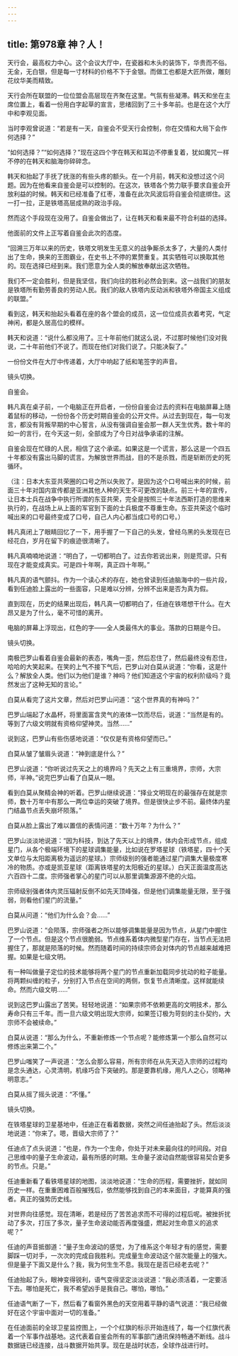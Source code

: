 ```yaml
---
---
---
```

title: 第978章 神？人！
---



天行会，最高权力中心。这个会议大厅中，在瓷器和木头的装饰下，华贵而不俗。无金，无白银，但是每一寸材料的价格不下于金银。而做工也都是大匠所做，雕刻花纹华美而精致。

天行会所在联盟的一位位盟会高层现在齐聚在这里。气氛有些凝滞。韩天和坐在主席位置上，看着一份用白字起草的宣言，思绪回到了三十多年前。也是在这个大厅中和李观见面。

当时李观曾说道：“若是有一天，自鉴会不受天行会控制，你在交情和大局下会作何选择？”

“如何选择？”“如何选择？”现在这四个字在韩天和耳边不停重复着，犹如魔咒一样不停的在韩天和脑海你碎碎念。

韩天和抬起了手抚了抚涨的有些头疼的额头。在一个月前，韩天和没想过这个问题。因为在他看来自鉴会是可以控制的。在这次，铁塔各个势力联手要求自鉴会开放利益的时候。韩天和已经准备了红枣，准备在此次风波后将自鉴会彻底绑住。这一打一拉，正是铁塔高层成熟的政治手段。

然而这个手段现在没用了。自鉴会做出了，让在韩天和看来最不符合利益的选择。

他面前的文件上正写着自鉴会此次的态度。

“回溯三万年以来的历史，铁塔文明发生无意义的战争厮杀太多了，大量的人类付出了生命，换来的王图霸业，在史书上不停的累赘重复。其实牺牲可以换取其他的。现在选择已经到来。我们愿意为全人类的解放奉献出这次牺牲。

我们不一定会胜利，但是我坚信，我们向往的胜利必然会到来。这一战我们的朋友是铁塔所有勤劳善良的劳动人民。我们的敌人铁塔内反动派和铁塔外帝国主义组成的联盟。”

看到这，韩天和抬起头看着在座的各个盟会的成员，这一位位成员衣着考究，气定神闲，都是久居高位的模样。

韩天和说道：“说什么都没用了。三十年前他们就这么说，不过那时候他们没对我说，二十年前他们不说了。而现在他们对我们说了。只能决裂了。”

一份份文件在大厅中传递着，大厅中响起了纸和笔签字的声音。

镜头切换。

自鉴会。

韩凡真在桌子前，一个电脑正在开启者，一份份自鉴会过去的资料在电脑屏幕上随着鼠标的移动，一份份各个历史时期自鉴会的公开文件。从过去到现在，每一句发言，都没有背叛早期的中心誓言，从没有强调自鉴会那一群人天生优秀。数十年的如一的言行，在今天这一刻，全部成为了今日对战争承诺的注解。

自鉴会现在忙碌的人民，相信了这个承诺。如果这是一个谎言，那么这是一个四五十年都没有露出马脚的谎言。为解放世界而战，目的不是杀戮，而是斩断历史的死循环。

（注：日本大东亚共荣圈的口号之所以失败了。是因为这个口号喊出来的时候，前面三十年对国内宣传都是亚洲其他人种的天生不可更改的缺点。前三十年的宣传，让日本士兵在战争中执行所谓的东亚共荣，完全是按照三十年法西斯打造的思维来执行的，在战场上从上面的军官到下面的士兵极度不尊重生命。东亚共荣这个临时喊出来的口号最终变成了口号，自己人内心都当成口号的口号。）

韩凡真闭上了眼睛回忆了一下，用手握了一下自己的头发，曾经乌黑的头发现在已经花白，岁月在留下的痕迹很清晰了。

韩凡真喃喃地说道：“明白了，一切都明白了。过去你若说出来，则是荒谬。只有现在才能变成真实。可是四十年啊，真正四十年啊。”

韩凡真的语气颤抖。作为一个读心术的存在，她也曾读到任迪脑海中的一些片段，看到任迪脸上露出的一些面容，只是难以分辨，分辨不出来是否为真为假。

直到现在，历史的结果出现后，韩凡真一切都明白了，任迪在铁塔想干什么。在大昂又是为了什么，毫不可惜的离开。

电脑的屏幕上浮现出，红色的字——全人类最伟大的事业。落款的日期是今日。

镜头切换。

南极巴罗山看着自鉴会最新的表态，嘴角一歪，然后忍住了，然后最终没有忍住，哈哈的大笑起来。在笑的上气不接下气后，巴罗山对白莫从说道：“你看，这是什么？解放全人类。他们以为他们是谁？神吗？他们知道这个宇宙的权利阶级吗？竟然发出了这种无知的言论。”

白莫从看完了这片文章，然后对巴罗山问道：“这个世界真的有神吗？”

巴罗山端起了水晶杯，将里面富含灵气的液体一饮而尽后，说道：“当然是有的。等到了六级文明就有资格仰望神灵。当然……”

说到这，巴罗山有些伤感地说道：“仅仅是有资格仰望而已。”

白莫从皱了皱眉头说道：“神到底是什么？”

巴罗山说道：“你听说过先天之上的境界吗？先天之上有三重境界，宗师，大宗师，半神。”说完巴罗山看了白莫从一眼。

看到白莫从聚精会神的听着。巴罗山继续说道：“择业文明现在的最强存在就是宗师，数十万年中有那么一两位幸运的突破了境界。但是很快止步不前。最终体内星门结晶节点丢失崩坏陨落。”

白莫从脸上露出了难以置信的表情问道：“数十万年？为什么？”

巴罗山淡淡地说道：“因为科技，到达了先天以上的境界，体内会形成节点，组成星门，从各个极端环境下的星球调集能量，比如说在罗塔星球（铁塔星，四十个天文单位与太阳距离极为遥远的星球。）宗师级别的强者能通过星门调集大量极度寒冷的物质。亦或是凯亚星球（距离铁塔星的太阳极近的星球。）白天正面温度高达六百四十二度。宗师强者掌心的星门可以从那里调集源源不绝的火焰。

宗师级别强者体内灵压辐射反倒不如先天顶峰强，但是他们调集能量无限，至于强弱，则看他们星门的流量。”

白莫从问道：“他们为什么会？会……”

巴罗山说道：“会陨落，宗师强者之所以能够调集能量是因为节点，从星门中握住了一个节点。但是这个节点很脆弱。节点维系着体内微型星门存在，当节点无法把握住了，那就是陨落的时候。然而随着时间的持续宗师会对体内的节点越来越难把握。如果是七级文明。

有一种叫做量子定位的技术能够将两个星门的节点重新加载同步扰动的粒子能量。将两颗纠缠的粒子，分别打入节点在空间的两侧，恢复节点清晰度。这样就能续命。然而六级文明……”

说到这巴罗山露出了苦笑。轻轻地说道：“如果宗师不依赖更高的文明技术，那么寿命只有三千年。而一旦六级文明出现大宗师，如果签订极为苛刻的主仆契约，大宗师不会被续命。”

白莫从说道：“那么为什么，不重新修炼一个节点呢？能修炼第一个那么自然可以修炼出来第二个。”

巴罗山嗤笑了一声说道：“怎么会那么容易，所有宗师在从先天迈入宗师的过程均是念头通达，心灵清明，机缘巧合下突破的。那是要靠机缘，用凡人之心，领略神明意志。”

白莫从摇了摇头说道：“不懂。”

镜头切换。

在铁塔星球的卫星基地中，任迪正在看着数据，突然之间任迪抬起了头。然后淡淡地说道：“你来了。嗯，晋级大宗师了？”

任迪点了点头说道：“也是，作为一个生命，你处于对未来最向往的时间段。对自己思维中的量子生命波动，最有所感的时期。生命量子波动自然能很容易契合更多的节点。只是。”

任迪重新看了看铁塔星球的地图，淡淡地说道：“生命的历程，需要挫折，就如同历史一样。在重重困难百般摧残后，依然能够找到自己的本来面目，才能算真的强者。真正的强势历史线。

对世界向往感觉。现在清晰，若是经历了苦苦追求而不可得的过程后呢。被挫折扰动了多次，打压了多次，量子生命波动能否再度强盛，燃起对生命意义的追求呢？”

任迪的声音抵御道：“量子生命波动的感觉，为了维系这个年轻才有的感觉，需要脚踩一切对手，一次次的完成自我胜利。完成量生命波动这个层次能量上的强大。但是量子下面又是什么？我，我为何生生不息。我现在是否已经老去呢？”

任迪抬起了头，眼神变得锐利，语气变得坚定淡淡说道：“我必须活着，一定要活下去。哪怕是死亡，我不希望凶手是我自己。哪怕，哪怕。”

任迪语气断了一下，然后看了看窗外黑色的天空用着平静的语气说道：“我已经做好在这个宇宙中面对一切的准备。”

在任迪面前的全球卫星监控图上，一个个红旗的标示开始连线了，每一个红旗代表着一个军事作战基地。这代表着自鉴会所有的军事部门通讯保持畅通不断线。战斗数据链已经连接，战斗数据开始共享。现在是战时状态，全球作战进行时。